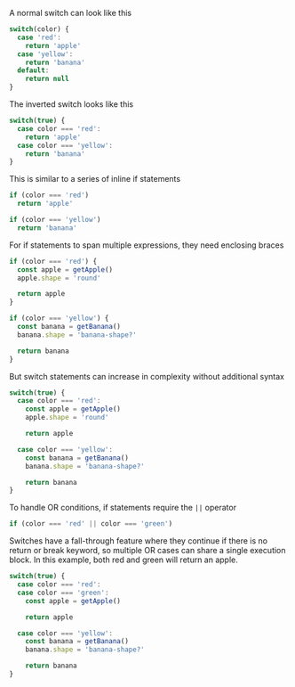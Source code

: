 
A normal switch can look like this
```js
switch(color) {
  case 'red':
    return 'apple'
  case 'yellow':
    return 'banana'
  default:
    return null
}
```

The inverted switch looks like this
```js
switch(true) {
  case color === 'red':
    return 'apple'
  case color === 'yellow':
    return 'banana'
}
```

This is similar to a series of inline if statements
```js
if (color === 'red')
  return 'apple'

if (color === 'yellow')
  return 'banana'
```

For if statements to span multiple expressions, they need enclosing braces
```js
if (color === 'red') {
  const apple = getApple()
  apple.shape = 'round'

  return apple
}

if (color === 'yellow') {
  const banana = getBanana()
  banana.shape = 'banana-shape?'

  return banana
}
```

But switch statements can increase in complexity without additional syntax
```js
switch(true) {
  case color === 'red':
    const apple = getApple()
    apple.shape = 'round'

    return apple

  case color === 'yellow':
    const banana = getBanana()
    banana.shape = 'banana-shape?'

    return banana
}
```

To handle OR conditions, if statements require the `||` operator
```js
if (color === 'red' || color === 'green')
```

Switches have a fall-through feature where they continue if there is no return or break keyword, so multiple OR cases can share a single execution block. In this example, both red and green will return an apple.
```js
switch(true) {
  case color === 'red':
  case color === 'green':
    const apple = getApple()

    return apple

  case color === 'yellow':
    const banana = getBanana()
    banana.shape = 'banana-shape?'

    return banana
}
```
    

